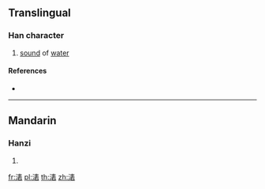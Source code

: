 {{character info/new}}
==Translingual==

===Han character===
{{Han char|rn=85|rad=水|as=09|sn=12|four=35161|canj=EQJR}}

# [[sound]] of [[water]]

====References====
* {{Han ref|kx=0638.180|dkj=17876|dj=1045.090|hdz=31679.010|uh=6E71|ud=28273|bh=DA46|bd=55878}}

----

==Mandarin==

===Hanzi===
{{cmn-hanzi|pin=[[huò]] ([[huo4]])|wg=huo<sup>4</sup>}}

# {{defn|lang=cmn|sort=水09}}

[[fr:湱]]
[[pl:湱]]
[[th:湱]]
[[zh:湱]]